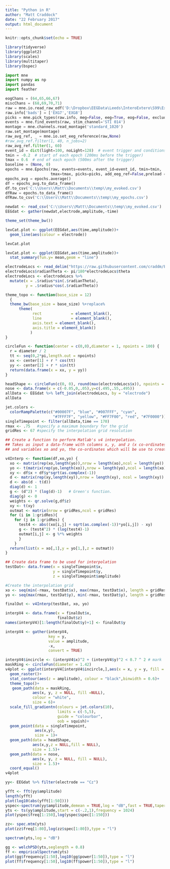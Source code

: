 ```yaml
---
title: "Python in R"
author: "Matt Craddock"
date: "22 February 2017"
output: html_document
---
```


```r
knitr::opts_chunk$set(echo = TRUE)
```

```r
library(tidyverse)
library(ggplot2)
library(scales)
library(multitaper)
library(bspec)
```

```python
import mne
import numpy as np
import pandas
import feather

eogChans = (64,65,66,67)
miscChans = (68,69,70,71)
raw = mne.io.read_raw_edf('D:\Dropbox\EEGData\Leeds\InteroExtero\S99\Extero\S99ExteroSSDTB2.bdf',preload = True,eog = eogChans,misc = miscChans)
raw.info['bads'] = ['EXG7','EXG8']
picks = mne.pick_types(raw.info, meg=False, eeg=True, eog=False, exclude='bads')
events = mne.find_events(raw, stim_channel='STI 014')
montage = mne.channels.read_montage('standard_1020')
raw.set_montage(montage)
raw_avg_ref, _ = mne.io.set_eeg_reference(raw,None)
#raw_avg_ref.filter(1, 40, n_jobs=2)
raw_avg_ref.filter(1, 60)
event_id = dict(light=100, noLight=128)  # event trigger and conditions
tmin = -0.2  # start of each epoch (200ms before the trigger)
tmax = 0.6  # end of each epoch (500ms after the trigger)
baseline = (None, 0)
epochs = mne.Epochs(raw, events=events, event_id=event_id, tmin=tmin,
                    tmax=tmax, picks=picks, add_eeg_ref=False,preload = True)
epochs_avg = epochs.average()
df = epochs_avg.to_data_frame()
df.to_csv('C:\\Users\\Matt\\Documents\\temp\\my_evoked.csv')
dfRaw = epochs.to_data_frame()
dfRaw.to_csv('C:\\Users\\Matt\\Documents\\temp\\my_epochs.csv')

```

```r
newdat <- read_csv('C:\\Users\\Matt\\Documents\\temp\\my_evoked.csv')
EEGdat <- gather(newdat,electrode,amplitude,-time)

theme_set(theme_bw())

levCat.plot <- ggplot(EEGdat,aes(time,amplitude))+
  geom_line(aes(colour = electrode))

levCat.plot

levCat.plot <- ggplot(EEGdat,aes(time,amplitude))+
  stat_summary(fun.y= mean,geom = "line")
```

```r
electrodeLocs <- read_delim("https://raw.githubusercontent.com/craddm/ExploringERPs/master/biosemi70elecs.loc", "\t", escape_double = FALSE, col_names = c("chanNo","theta","radius","electrode"), trim_ws = TRUE)
electrodeLocs$radianTheta <- pi/180*electrodeLocs$theta
electrodeLocs <- electrodeLocs %>%
  mutate(x = .$radius*sin(.$radianTheta),
         y = .$radius*cos(.$radianTheta))

theme_topo <- function(base_size = 12)
  {
  theme_bw(base_size = base_size) %+replace%
      theme(
            rect             = element_blank(),
            line             = element_blank(),
            axis.text = element_blank(),
            axis.title = element_blank()
           )
}

circleFun <- function(center = c(0,0),diameter = 1, npoints = 100) {
  r = diameter / 2
  tt <- seq(0,2*pi,length.out = npoints)
  xx <- center[1] + r * cos(tt)
  yy <- center[2] + r * sin(tt)
  return(data.frame(x = xx, y = yy))
}

headShape <- circleFun(c(0, 0), round(max(electrodeLocs$x)), npoints = 100) # 0
nose <- data.frame(x = c(-0.05,0,.05),y=c(.495,.55,.495))
allData <- EEGdat %>% left_join(electrodeLocs, by = "electrode")
allData
```
```r
jet.colors <-
  colorRampPalette(c("#00007F", "blue", "#007FFF", "cyan",
                     "#7FFF7F", "yellow", "#FF7F00", "red", "#7F0000"))
singleTimepoint <- filter(allData,time == 170)
rmax <- .75   #specify a maximum boundary for the grid
gridRes <- 67 #specify the interpolation grid resolution

## Create a function to perform Matlab's v4 interpolation.
## Takes as input a data-frame with columns x, y, and z (x co-ordinates, y co-ordinates, and amplitude)
## and variables xo and yo, the co-ordinates which will be use to create a grid for interpolation

v4Interp <- function(df,xo,yo) {
  xo <- matrix(rep(xo,length(yo)),nrow = length(xo),ncol = length(yo))
  yo <- t(matrix(rep(yo,length(xo)),nrow = length(yo),ncol = length(xo)))
  xy <- df$x + df$y*sqrt(as.complex(-1))
  d <- matrix(rep(xy,length(xy)),nrow = length(xy), ncol = length(xy))
  d <- abs(d - t(d))
  diag(d) <- 1
  g <- (d^2) * (log(d)-1)   # Green's function.
  diag(g) <- 0
  weights <- qr.solve(g,df$z)
  xy <- t(xy)
  outmat <- matrix(nrow = gridRes,ncol = gridRes)
  for (i in 1:gridRes){
    for (j in 1:gridRes) {
      test4 <- abs((xo[i,j] + sqrt(as.complex(-1))*yo[i,j]) - xy)
      g <- (test4^2) * (log(test4)-1)
      outmat[i,j] <- g %*% weights
      }
    }
  return(list(x = xo[,1],y = yo[1,],z = outmat))
}

## Create data frame to be used for interpolation
testDat<- data.frame(x = singleTimepoint$x,
                     y = singleTimepoint$y,
                     z = singleTimepoint$amplitude)

#Create the interpolation grid
xo <- seq(min(-rmax, testDat$x), max(rmax, testDat$x), length = gridRes)
yo <- seq(max(rmax, testDat$y), min(-rmax, testDat$y), length = gridRes)

finalOut <- v4Interp(testDat, xo, yo)

interpV4 <- data.frame(x = finalOut$x,
                       finalOut$z)
names(interpV4)[1:length(finalOut$y)+1] <- finalOut$y

interpV4 <- gather(interpV4,
                   key = y,
                   value = amplitude,
                   -x,
                   convert = TRUE) 

interpV4$incircle <- (interpV4$x)^2 + (interpV4$y)^2 < 0.7 ^ 2 # mark
maskRing <- circleFun(diameter = 1.42) 
v4plot <- ggplot(interpV4[interpV4$incircle,],aes(x = x, y = y, fill = amplitude))+
  geom_raster()+
  stat_contour(aes(z = amplitude), colour = "black",binwidth = 0.6)+
  theme_topo()+
   geom_path(data = maskRing,
            aes(x, y, z = NULL, fill =NULL),
            colour = "white",
            size = 6)+
  scale_fill_gradientn(colours = jet.colors(10),
                       limits = c(-5,5),
                       guide = "colourbar",
                       oob = squish)+
  geom_point(data = singleTimepoint,
             aes(x,y),
             size = 1)+
  geom_path(data = headShape,
            aes(x,y,z = NULL,fill = NULL),
            size = 1.5)+
  geom_path(data = nose,
            aes(x, y, z = NULL, fill = NULL),
            size = 1.5)+
  coord_equal()
v4plot
```
```r
yy<- EEGdat %>% filter(electrode == "Cz")

yfft <- fft(yy$amplitude)
length(yfft)
plot(log10(abs(yfft[1:50])))
yspec<-spectrum(yy$amplitude,demean = TRUE,log = "dB",fast = TRUE,taper = 0.1)
yts <- ts(yy$amplitude,start = c(-.2,1),frequency = 1024)
plot(yspec$freq[1:150],log(yspec$spec[1:150]))

zz<- spec.mtm(yts)
plot(zz$freq[1:80],log(zz$spec[1:80]),type = "l")

spectrum(yts,log = "dB")

gg <- welchPSD(yts,seglength = 0.8)
ff <- empiricalSpectrum(yts)
plot(gg$frequency[1:50],log10(gg$power[1:50]),type = "l")
plot(ff$frequency[1:50],log10(ff$power[1:50]),type = "l")
```

